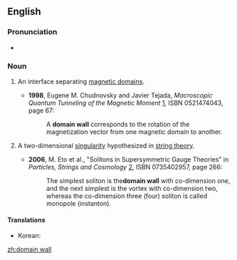 ==English==
{{wikipedia}}

===Pronunciation===
* {{hyphenation|do|main|wall|lang=en}}

===Noun===
{{en-noun|head=[[domain]] [[wall]]}}

# {{lb|en|physics}} An interface separating [[magnetic domain]]s.
#* '''1998''', Eugene M. Chudnovsky and Javier Tejada, ''Macroscopic Quantum Tunneling of the Magnetic Moment'' [http://books.google.com/books?id=JzeoIJQ5OxEC], ISBN 0521474043, page 67:
#*: A '''domain wall''' corresponds to the rotation of the magnetization vector from one magnetic domain to another.
# {{lb|en|astrophysics}} A two-dimensional [[singularity]] hypothesized in [[string theory]].
#* '''2006''', M. Eto et al., "Solitons in Supersymmetric Gauge Theories" in ''Particles, Strings and Cosmology'' [http://books.google.com/books?id=pdiTnydMx04C], ISBN 0735402957, page 266:
#*: The simplest soliton is the''' domain wall''' with co-dimension one, and the next simplest is the vortex with co-dimension two, whereas the co-dimension three (four) soliton is called monopole (instanton).

====Translations====
{{trans-top|interface separating magnetic domains}}
* Korean: {{t|ko|구역벽|sc=Kore}}
{{trans-mid}}
{{trans-bottom}}

[[zh:domain wall]]